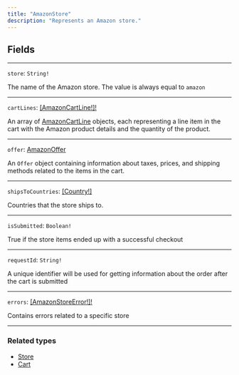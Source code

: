 ```yaml
---
title: "AmazonStore"
description: "Represents an Amazon store."
---
```


## Fields

---

`store`: `String!` 

The name of the Amazon store. The value is always equal to `amazon`

---

`cartLines`: [\[AmazonCartLine!\]!](https://rye-docs.readme.io/reference/amazoncartline)

An array of [AmazonCartLine](https://rye-docs.readme.io/reference/amazoncartline) objects, each representing a line item in the cart with the Amazon product details and the quantity of the product.

---

`offer`: [AmazonOffer](https://rye-docs.readme.io/reference/amazonoffer-1)

An `Offer` object containing information about taxes, prices, and shipping methods related to the items in the cart.

---

`shipsToCountries`: [\[Country!\]](https://rye-docs.readme.io/reference/country)

Countries that the store ships to.

---

`isSubmitted`: `Boolean!`

True if the store items ended up with a successful checkout

---

`requestId`: `String!`

A unique identifier will be used for getting information about the order after the cart is submitted

---

`errors`: [\[AmazonStoreError!\]!](/reference/amazonstoreerror)

Contains errors related to a specific store

---

### Related types

* [Store](/reference/store)
* [Cart](/reference/cart-2)